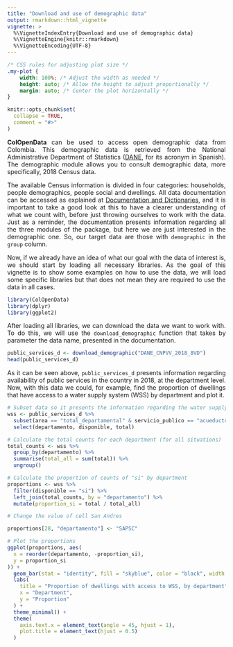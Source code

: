 ```yaml
---
title: "Download and use of demographic data"
output: rmarkdown::html_vignette
vignette: >
  %\VignetteIndexEntry{Download and use of demographic data}
  %\VignetteEngine{knitr::rmarkdown}
  %\VignetteEncoding{UTF-8}
---
```


```css
/* CSS rules for adjusting plot size */
.my-plot {
    width: 100%; /* Adjust the width as needed */
    height: auto; /* Allow the height to adjust proportionally */
    margin: auto; /* Center the plot horizontally */
}

```

```r
knitr::opts_chunk$set(
  collapse = TRUE,
  comment = "#>"
)
```

::: {style="text-align: justify;"}
**ColOpenData** can be used to access open demographic data from Colombia. This demographic data is retrieved from the National Administrative Department of Statistics ([DANE](https://www.dane.gov.co/index.php/estadisticas-por-tema), for its acronym in Spanish). The demographic module allows you to consult demographic data, more specifically, 2018 Census data.

The available Census information is divided in four categories: households, people demographics, people social and dwellings. All data documentation can be accessed as explained at [Documentation and Dictionaries](https://epiverse-trace.github.io/ColOpenData/articles/documentation_and_dictionaries.html), and it is important to take a good look at this to have a clearer understanding of what we count with, before just throwing ourselves to work with the data. Just as a reminder, the documentation presents information regarding all the three modules of the package, but here we are just interested in the demographic one. So, our target data are those with `demographic` in the `group` column.

Now, if we already have an idea of what our goal with the data of interest is, we should start by loading all necessary libraries. As the goal of this vignette is to show some examples on how to use the data, we will load some specific libraries but that does not mean they are required to use the data in all cases.
:::

```r
library(ColOpenData)
library(dplyr)
library(ggplot2)
```
::: {style="text-align: justify;"}
After loading all libraries, we can download the data we want to work with. To do this, we will use the `download_demographic` function that takes by parameter the data name, presented in the documentation.
::: 
```r
public_services_d <- download_demographic("DANE_CNPVV_2018_8VD")
head(public_services_d)
```
::: {style="text-align: justify;"}
As it can be seen above, `public_services_d` presents information regarding availability of public services in the country in 2018, at the department level. Now, with this data we could, for example, find the proportion of dwellings that have access to a water supply system (WSS) by department and plot it.
::: 
```r
# Subset data so it presents the information regarding the water supply system, by department
wss <- public_services_d %>%
  subset(area == "total_departamental" & servicio_publico == "acueducto") %>%
  select(departamento, disponible, total)

# Calculate the total counts for each department (for all situations)
total_counts <- wss %>%
  group_by(departamento) %>%
  summarise(total_all = sum(total)) %>%
  ungroup()

# Calculate the proportion of counts of "si" by department
proportions <- wss %>%
  filter(disponible == "si") %>%
  left_join(total_counts, by = "departamento") %>%
  mutate(proportion_si = total / total_all)

# Change the value of cell San Andres

proportions[28, "departamento"] <- "SAPSC"

# Plot the proportions
ggplot(proportions, aes(
  x = reorder(departamento, -proportion_si),
  y = proportion_si
)) +
  geom_bar(stat = "identity", fill = "skyblue", color = "black", width = 0.6) +
  labs(
    title = "Proportion of dwellings with access to WSS, by department",
    x = "Department",
    y = "Proportion"
  ) +
  theme_minimal() +
  theme(
    axis.text.x = element_text(angle = 45, hjust = 1),
    plot.title = element_text(hjust = 0.5)
  )
```

